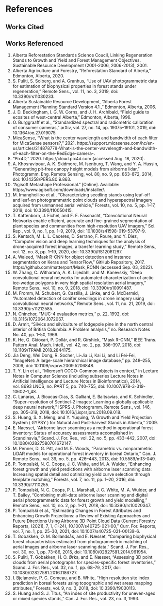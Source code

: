 # References {#references}

## Works Cited

<div id="refs"></div>

## Works Referenced
<ol>

<li>Alberta Reforestation Standards Science Coucil, Linking Regeneration Stands to Growth and Yield and Forest Management Objectives. Sustainable Resource Development (2001-2006, 2006-2013), 2001.</li>
<li>Alberta Agriculture and Forestry, “Reforestation Standard of Alberta,” Edmonton, Alberta, 2020.</li>
<li>S. Puliti, S. Solberg, and A. Granhus, “Use of UAV photogrammetric data for estimation of biophysical properties in forest stands under regeneration,” Remote Sens., vol. 11, no. 3, 2019, doi: 10.3390/rs11030233.</li>
<li>Alberta Sustainable Resource Development, “Alberta Forest Management Planning Standard Version 4.1.,” Edmonton, Alberta, 2006.</li>
<li>J. D. Beckingham, I. G. W. Corns, and J. H. Archibald, “Field guide to ecosites of west-central Alberta,” Edmonton, Alberta, 1996.</li>
<li>O. Burggraaff et al., “Standardized spectral and radiometric calibration of consumer cameras,” arXiv, vol. 27, no. 14, pp. 19075–19101, 2019, doi: 10.1364/oe.27.019075.</li>
<li>MicaSense, “What is the center wavelength and bandwidth of each filter for MicaSense sensors?,” 2021. https://support.micasense.com/hc/en-us/articles/214878778-What-is-the-center-wavelength-and-bandwidth-of-each-filter-on-the-RedEdge-camera-.</li>
<li>“Pix4D,” 2020. https://cloud.pix4d.com (accessed Aug. 18, 2020).</li>
<li>A. Khosravipour, A. K. Skidmore, M. Isenburg, T. Wang, and Y. A. Hussin, “Generating pit-free canopy height models from airborne lidar,” Photogramm. Eng. Remote Sensing, vol. 80, no. 9, pp. 863–872, 2014, doi: 10.14358/PERS.80.9.863.</li>
<li>“Agisoft Metashape Professional.” [Online]. Available: https://www.agisoft.com/downloads/installer/.</li>
<li>M. Imangholiloo et al., “Characterizing seedling stands using leaf-off and leaf-on photogrammetric point clouds and hyperspectral imagery acquired from unmanned aerial vehicle,” Forests, vol. 10, no. 5, pp. 1–17, 2019, doi: 10.3390/f10050415.</li>
<li>T. Kattenborn, J. Eichel, and F. E. Fassnacht, “Convolutional Neural Networks enable efficient, accurate and fine-grained segmentation of plant species and communities from high-resolution UAV imagery,” Sci. Rep., vol. 9, no. 1, pp. 1–9, 2019, doi: 10.1038/s41598-019-53797-9.</li>
<li>S. Kentsch, M. L. L. Caceres, D. Serrano, F. Roure, and Y. Diez, “Computer vision and deep learning techniques for the analysis of drone-acquired forest images, a transfer learning study,” Remote Sens., vol. 12, no. 8, pp. 1–19, 2020, doi: 10.3390/RS12081287.</li>
<li>A. Waleed, “Mask R-CNN for object detection and instance segmentation on Keras and TensorFlow,” GitHub Repository, 2017. https://github.com/matterport/Mask_RCNN (accessed Sep. 03, 2022).</li>
<li>W. Zhang, C. Witharana, A. K. Liljedahl, and M. Kanevskiy, “Deep convolutional neural networks for automated characterization of arctic ice-wedge polygons in very high spatial resolution aerial imagery,” Remote Sens., vol. 10, no. 9, 2018, doi: 10.3390/rs10091487.</li>
<li>M. Fromm, M. Schubert, G. Castilla, J. Linke, and G. McDermid, “Automated detection of conifer seedlings in drone imagery using convolutional neural networks,” Remote Sens., vol. 11, no. 21, 2019, doi: 10.3390/rs11212585.</li>
<li>N. Chinchor, “MUC-4 evaluation metrics,” p. 22, 1992, doi: 10.3115/1072064.1072067.</li>
<li>D. Armit, “Silvics and silviculture of lodgepole pine in the north central interior of British Columbia: A Problem analysis,” no. Research Notes No. 40, pp. 1–50, 1966.</li>
<li>K. He, G. Gkioxari, P. Dollár, and R. Girshick, “Mask R-CNN,” IEEE Trans. Pattern Anal. Mach. Intell., vol. 42, no. 2, pp. 386–397, 2018, doi: 10.1109/TPAMI.2018.2844175.</li>
<li>Jia Deng, Wei Dong, R. Socher, Li-Jia Li, Kai Li, and Li Fei-Fei, “ImageNet: A large-scale hierarchical image database,” pp. 248–255, 2009, doi: 10.1109/cvprw.2009.5206848.</li>
<li>T. Y. Lin et al., “Microsoft COCO: Common objects in context,” in Lecture Notes in Computer Science (including subseries Lecture Notes in Artificial Intelligence and Lecture Notes in Bioinformatics), 2014, vol. 8693 LNCS, no. PART 5, pp. 740–755, doi: 10.1007/978-3-319-10602-1_48.</li>
<li>C. Lanaras, J. Bioucas-Dias, S. Galliani, E. Baltsavias, and K. Schindler, “Super-resolution of Sentinel-2 images: Learning a globally applicable deep neural network,” ISPRS J. Photogramm. Remote Sens., vol. 146, pp. 305–319, 2018, doi: 10.1016/j.isprsjprs.2018.09.018.</li>
<li>S. Huang, S. X. Meng, and Y. Yuquing, “A Growth and Yield Projection System ( GYPSY ) for Natural and Post-harvest Stands in Alberta,” 2009.</li>
<li>E. Naesset, “Airborne laser scanning as a method in operational forest inventory: Status of accuracy assessments accomplished in Scandinavia,” Scand. J. For. Res., vol. 22, no. 5, pp. 433–442, 2007, doi: 10.1080/02827580701672147.</li>
<li>M. Penner, D. G. Pitt, and M. E. Woods, “Parametric vs. nonparametric LiDAR models for operational forest inventory in boreal Ontario,” Can. J. Remote Sens., vol. 39, no. 5, pp. 426–443, 2013, doi: 10.5589/m13-049.</li>
<li>P. Tompalski, N. C. Coops, J. C. White, and M. A. Wulder, “Enhancing forest growth and yield predictions with airborne laser scanning data: Increasing spatial detail and optimizing yield curve selection through template matching,” Forests, vol. 7, no. 11, pp. 1–20, 2016, doi: 10.3390/f7110255.</li>
<li>P. Tompalski, N. C. Coops, P. L. Marshall, J. C. White, M. A. Wulder, and T. Bailey, “Combining multi-date airborne laser scanning and digital aerial photogrammetric data for forest growth and yield modelling,” Remote Sens., vol. 10, no. 2, pp. 1–21, 2018, doi: 10.3390/rs10020347.</li>
<li>P. Tompalski et al., “Estimating Changes in Forest Attributes and Enhancing Growth Projections: a Review of Existing Approaches and Future Directions Using Airborne 3D Point Cloud Data (Current Forestry Reports, (2021), 7, 1, (1-24), 10.1007/s40725-021-00,” Curr. For. Reports, vol. 7, no. 1, pp. 25–30, 2021, doi: 10.1007/s40725-021-00139-6.</li>
<li>T. Gobakken, O. M. Bollandsås, and E. Næsset, “Comparing biophysical forest characteristics estimated from photogrammetric matching of aerial images and airborne laser scanning data,” Scand. J. For. Res., vol. 30, no. 1, pp. 73–86, 2015, doi: 10.1080/02827581.2014.961954.</li>
<li>S. Puliti, T. Gobakken, H. O. Ørka, and E. Næsset, “Assessing 3D point clouds from aerial photographs for species-specific forest inventories,” Scand. J. For. Res., vol. 32, no. 1, pp. 68–79, 2017, doi: 10.1080/02827581.2016.1186727.</li>
<li>I. Bjelanovic, P. G. Comeau, and B. White, “High resolution site index prediction in boreal forests using topographic and wet areas mapping attributes,” Forests, vol. 9, no. 3, 2018, doi: 10.3390/f9030113.</li>
<li>S. Huang and S. J. Titus, “An index of site productivity for uneven-aged or mixed species stands,” Can. J. For. Res., vol. 23, no. 3, 1993.</li>

</ol>